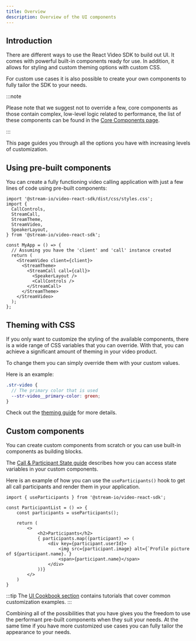 ```yaml
---
title: Overview
description: Overview of the UI components
---
```


## Introduction

There are different ways to use the React Video SDK to build out UI. It comes with powerful built-in components ready for use.
In addition, it allows for styling and custom theming options with custom CSS.

For custom use cases it is also possible to create your own components to fully tailor the SDK to your needs.

:::note

Please note that we suggest not to override a few, core components as those contain complex, low-level logic related to performance, the list of these components can be found in the [Core Components page](../../basics/core-components/).

:::

This page guides you through all the options you have with increasing levels of customization.

## Using pre-built components

You can create a fully functioning video calling application with just a few lines of code using pre-built components:

```tsx
import '@stream-io/video-react-sdk/dist/css/styles.css';
import {
  CallControls,
  StreamCall,
  StreamTheme,
  StreamVideo,
  SpeakerLayout,
} from '@stream-io/video-react-sdk';

const MyApp = () => {
  // Assuming you have the 'client' and 'call' instance created
  return (
    <StreamVideo client={client}>
      <StreamTheme>
        <StreamCall call={call}>
          <SpeakerLayout />
          <CallControls />
        </StreamCall>
      </StreamTheme>
    </StreamVideo>
  );
};
```

## Theming with CSS

If you only want to customize the styling of the available components, there is a wide range of CSS variables that you can override.
With that, you can achieve a significant amount of theming in your video product.

To change them you can simply override them with your custom values.

Here is an example:

```scss
.str-video {
  // The primary color that is used
  --str-video__primary-color: green;
}
```

Check out the [theming guide](../../ui-components/video-theme) for more details.

## Custom components

You can create custom components from scratch or you can use built-in components as building blocks.

The [Call & Participant State guide](../../guides/call-and-participant-state) describes how you can access state variables in your custom components.

Here is an example of how you can use the `useParticipants()` hook to get all call participants and render them in your application.

```tsx
import { useParticipants } from '@stream-io/video-react-sdk';

const ParticipantList = () => {
    const participants = useParticipants();

    return (
        <>
            <h2>Participants</h2>
            { participants.map((participant) => (
                <div key={participant.userId}>
                    <img src={participant.image} alt={`Profile picture of ${participant.name}.`}
                    <span>{participant.name}</span>
                </div>
            ))}
        </>
    )
}
```

:::tip
The [UI Cookbook section](../06-ui-cookbook/01-overview.mdx) contains tutorials that cover common customization examples.
:::

Combining all of the possibilities that you have gives you the freedom to use the performant pre-built components when they suit your needs.
At the same time if you have more customized use cases you can fully tailor the appearance to your needs.
